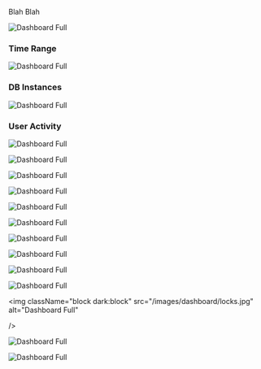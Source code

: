 
Blah Blah

<img
  className="block dark:block"
  src="/images/dashboard/full.jpg"
  alt="Dashboard Full"
/>  

### Time Range

<img
  className="block dark:block"
  src="/images/dashboard/time-range.jpg"
  alt="Dashboard Full"
  width={350}
/> 

### DB Instances

<img
  className="block dark:block"
  src="/images/dashboard/db-instances.jpg"
  alt="Dashboard Full"
  width={250}
/> 

### User Activity

<img
  className="block dark:block"
  src="/images/dashboard/user-activity.jpg"
  alt="Dashboard Full"
  width={250}
/> 

<img
  className="block dark:block"
  src="/images/dashboard/connection-health.jpg"
  alt="Dashboard Full"
  width={250}
/> 

<img
  className="block dark:block"
  src="/images/dashboard/query-avg.jpg"
  alt="Dashboard Full"
  width={250}
/> 

<img
  className="block dark:block"
  src="/images/dashboard/longest-query.jpg"
  alt="Dashboard Full"
  width={250}
/> 

<img
  className="block dark:block"
  src="/images/dashboard/deadlocks.jpg"
  alt="Dashboard Full"
  width={250}
/> 

<img
  className="block dark:block"
  src="/images/dashboard/query-throtteling.jpg"
  alt="Dashboard Full"
  width={250}
/> 

<img
  className="block dark:block"
  src="/images/dashboard/query-throtteling.jpg"
  alt="Dashboard Full"
  width={250}
/> 

<img
  className="block dark:block"
  src="/images/dashboard/clients.jpg"
  alt="Dashboard Full"
  width={250}
/> 

<img
  className="block dark:block"
  src="/images/dashboard/caching.jpg"
  alt="Dashboard Full"
  width={250}
/> 

<img
  className="block dark:block"
  src="/images/dashboard/max-cpu.jpg"
  alt="Dashboard Full"
/> 

<img
  className="block dark:block"
  src="/images/dashboard/locks.jpg"
  alt="Dashboard Full"

/> 

<img
  className="block dark:block"
  src="/images/dashboard/max-connections.jpg"
  alt="Dashboard Full"
/> 

<img
  className="block dark:block"
  src="/images/dashboard/iops.jpg"
  alt="Dashboard Full"
/>  